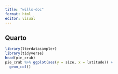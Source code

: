 ```yaml
---
title: "wills-doc"
format: html
editor: visual
---
```


## Quarto
```r
library(lterdatasampler)
library(tidyverse)
head(pie_crab)
pie_crab %>% ggplot(aes(y = size, x = latitude)) +
  geom_col()

```

